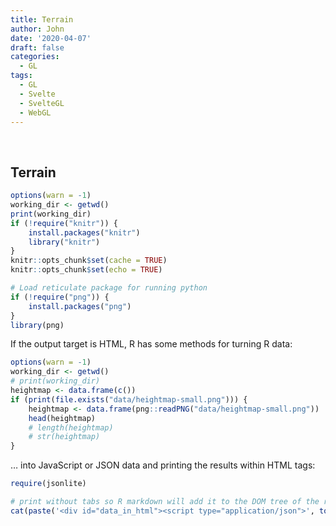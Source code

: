 ```yaml
---
title: Terrain
author: John
date: '2020-04-07'
draft: false
categories:
  - GL
tags:
  - GL
  - Svelte
  - SvelteGL
  - WebGL
---
```


<div style="width: 100%; width: 1280px; min-width: 640px;">
<main id="gl-app" role="main"></main>
&nbsp;
</div>

## Terrain

```r
options(warn = -1)
working_dir <- getwd()
print(working_dir)
if (!require("knitr")) {
    install.packages("knitr")
    library("knitr")
}
knitr::opts_chunk$set(cache = TRUE)
knitr::opts_chunk$set(echo = TRUE)

# Load reticulate package for running python
if (!require("png")) {
    install.packages("png")
}
library(png)
```

If the output target is HTML, R has some methods for turning R data:
```r
options(warn = -1)
working_dir <- getwd()
# print(working_dir)
heightmap <- data.frame(c())
if (print(file.exists("data/heightmap-small.png"))) {
    heightmap <- data.frame(png::readPNG("data/heightmap-small.png"))
    head(heightmap)
    # length(heightmap)
    # str(heightmap)
}
```

... into JavaScript or JSON data and printing the results within HTML tags:
```r
require(jsonlite)

# print without tabs so R markdown will add it to the DOM tree of the resulting page
cat(paste('<div id="data_in_html"><script type="application/json">', toJSON(heightmap), '\n</script>\n</div>', sep=""))
```
